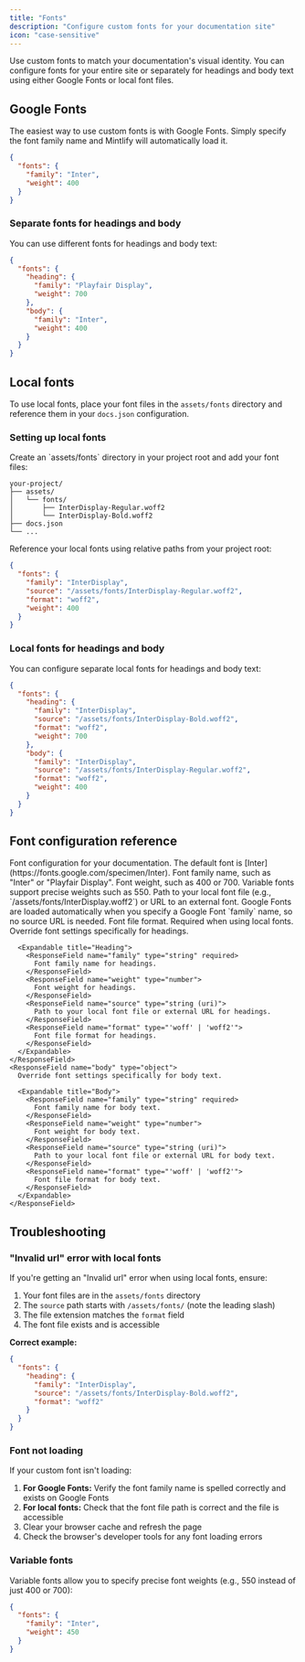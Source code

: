 ```yaml
---
title: "Fonts"
description: "Configure custom fonts for your documentation site"
icon: "case-sensitive"
---
```


Use custom fonts to match your documentation's visual identity. You can configure fonts for your entire site or separately for headings and body text using either Google Fonts or local font files.

## Google Fonts

The easiest way to use custom fonts is with Google Fonts. Simply specify the font family name and Mintlify will automatically load it.

```json docs.json
{
  "fonts": {
    "family": "Inter",
    "weight": 400
  }
}
```

### Separate fonts for headings and body

You can use different fonts for headings and body text:

```json docs.json
{
  "fonts": {
    "heading": {
      "family": "Playfair Display",
      "weight": 700
    },
    "body": {
      "family": "Inter",
      "weight": 400
    }
  }
}
```

## Local fonts

To use local fonts, place your font files in the `assets/fonts` directory and reference them in your `docs.json` configuration.

### Setting up local fonts

<Steps>
<Step title="Add font files to your project">
Create an `assets/fonts` directory in your project root and add your font files:

```
your-project/
├── assets/
│   └── fonts/
│       ├── InterDisplay-Regular.woff2
│       └── InterDisplay-Bold.woff2
├── docs.json
└── ...
```
</Step>

<Step title="Configure fonts in docs.json">
Reference your local fonts using relative paths from your project root:

```json docs.json
{
  "fonts": {
    "family": "InterDisplay",
    "source": "/assets/fonts/InterDisplay-Regular.woff2",
    "format": "woff2",
    "weight": 400
  }
}
```
</Step>
</Steps>

### Local fonts for headings and body

You can configure separate local fonts for headings and body text:

```json docs.json
{
  "fonts": {
    "heading": {
      "family": "InterDisplay",
      "source": "/assets/fonts/InterDisplay-Bold.woff2",
      "format": "woff2",
      "weight": 700
    },
    "body": {
      "family": "InterDisplay",
      "source": "/assets/fonts/InterDisplay-Regular.woff2",
      "format": "woff2",
      "weight": 400
    }
  }
}
```

## Font configuration reference

<ResponseField name="fonts" type="object">
  Font configuration for your documentation. The default font is [Inter](https://fonts.google.com/specimen/Inter).

  <Expandable title="Fonts">
    <ResponseField name="family" type="string" required>
      Font family name, such as "Inter" or "Playfair Display".
    </ResponseField>
    <ResponseField name="weight" type="number">
      Font weight, such as 400 or 700. Variable fonts support precise weights such as 550.
    </ResponseField>
    <ResponseField name="source" type="string (uri)">
      Path to your local font file (e.g., `/assets/fonts/InterDisplay.woff2`) or URL to an external font. Google Fonts are loaded automatically when you specify a Google Font `family` name, so no source URL is needed.
    </ResponseField>
    <ResponseField name="format" type="'woff' | 'woff2'">
      Font file format. Required when using local fonts.
    </ResponseField>
    <ResponseField name="heading" type="object">
      Override font settings specifically for headings.

      <Expandable title="Heading">
        <ResponseField name="family" type="string" required>
          Font family name for headings.
        </ResponseField>
        <ResponseField name="weight" type="number">
          Font weight for headings.
        </ResponseField>
        <ResponseField name="source" type="string (uri)">
          Path to your local font file or external URL for headings.
        </ResponseField>
        <ResponseField name="format" type="'woff' | 'woff2'">
          Font file format for headings.
        </ResponseField>
      </Expandable>
    </ResponseField>
    <ResponseField name="body" type="object">
      Override font settings specifically for body text.

      <Expandable title="Body">
        <ResponseField name="family" type="string" required>
          Font family name for body text.
        </ResponseField>
        <ResponseField name="weight" type="number">
          Font weight for body text.
        </ResponseField>
        <ResponseField name="source" type="string (uri)">
          Path to your local font file or external URL for body text.
        </ResponseField>
        <ResponseField name="format" type="'woff' | 'woff2'">
          Font file format for body text.
        </ResponseField>
      </Expandable>
    </ResponseField>
  </Expandable>
</ResponseField>

## Troubleshooting

### "Invalid url" error with local fonts

If you're getting an "Invalid url" error when using local fonts, ensure:

1. Your font files are in the `assets/fonts` directory
2. The `source` path starts with `/assets/fonts/` (note the leading slash)
3. The file extension matches the `format` field
4. The font file exists and is accessible

**Correct example:**
```json
{
  "fonts": {
    "heading": {
      "family": "InterDisplay",
      "source": "/assets/fonts/InterDisplay-Bold.woff2",
      "format": "woff2"
    }
  }
}
```

### Font not loading

If your custom font isn't loading:

1. **For Google Fonts:** Verify the font family name is spelled correctly and exists on Google Fonts
2. **For local fonts:** Check that the font file path is correct and the file is accessible
3. Clear your browser cache and refresh the page
4. Check the browser's developer tools for any font loading errors

### Variable fonts

Variable fonts allow you to specify precise font weights (e.g., 550 instead of just 400 or 700):

```json docs.json
{
  "fonts": {
    "family": "Inter",
    "weight": 450
  }
}
```
